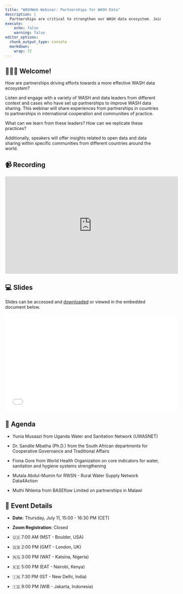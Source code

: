```yaml
---
title: "WASHWeb Webinar: Partnerships for WASH Data"
description: |
  Partnerships are critical to strengthen our WASH data ecosystem. Join our next webinar on July 11 to to connect, participate, and learn from leaders in collaboration and partnerships!
execute:
    echo: false
    warning: false
editor_options: 
  chunk_output_type: console
  markdown: 
    wrap: 72
---
```


## 🙋🏻‍♀️ Welcome!

How are partnerships driving efforts towards a more effective WASH data
ecosystem?

Listen and engage with a variety of WASH and data leaders from different
context and cases who have set up partnerships to improve WASH data
sharing. This webinar will share experiences from partnerships in
countries to partnerships in international cooperation and communities
of practice.

What can we learn from these leaders? How can we replicate these
practices?

Additionally, speakers will offer insights related to open data and data
sharing within specific communities from different countries around the
world.

## 📹 Recording

<iframe width="560" height="315" src="https://www.youtube.com/embed/WaBXQ4YfGJM?si=dqvXMTaJMvkg-XbU" title="YouTube video player" frameborder="0" allow="accelerometer; autoplay; clipboard-write; encrypted-media; gyroscope; picture-in-picture; web-share" referrerpolicy="strict-origin-when-cross-origin" allowfullscreen>

</iframe>

## 💻 Slides

Slides can be accessed and [downloaded](Partnerships_Webinar_Slides.pdf) or viewed in the embedded document below.

<iframe width="560" height="315" src="Partnerships_Webinar_Slides.pdf" title="Slides" frameborder="0" allowfullscreen>

</iframe>

## 📝 Agenda

-   Yunia Musaazi from Uganda Water and Sanitation Network (UWASNET)

-   Dr. Sandile Mbatha (Ph.D.) from the South African departments for
    Cooperative Governance and Traditional Affairs

-   Fiona Gore from World Health Organization on core indicators for
    water, sanitation and hygiene systems strengthening

-   Mutala Abdul-Mumin for RWSN - Rural Water Supply Network Data4Action

-   Muthi Nhlema from BASEflow Limited on partnerships in Malawi

## 📆 Event Details

-   **Date:** Thursday, July 11, 15:00 - 16:30 PM (CET)

-   **Zoom Registration**: Closed

-   🇺🇸 7:00 AM (MST - Boulder, USA)

-   🇬🇧 2:00 PM (GMT - London, UK)

-   🇳🇬 3:00 PM (WAT - Katsina, Nigeria)

-   🇰🇪 5:00 PM (EAT - Nairobi, Kenya)

-   🇮🇳 7:30 PM (IST - New Delhi, India)

-   🇮🇩 9:00 PM (WIB - Jakarta, Indonesia)
